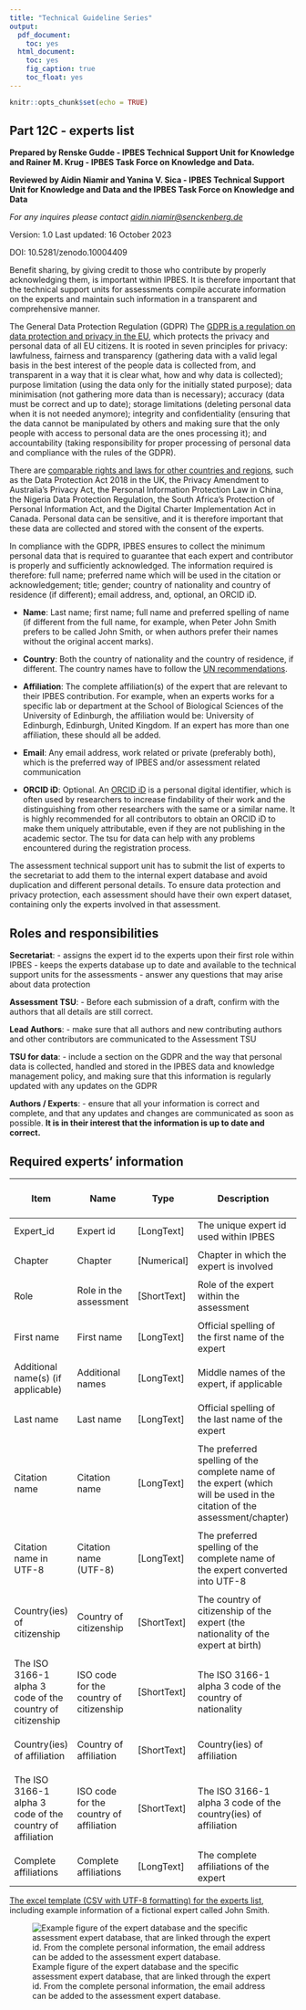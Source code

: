 ---
title: "Technical Guideline Series"
output:
  pdf_document:
    toc: yes
  html_document:
    toc: yes
    fig_caption: true
    toc_float: yes
---

```{r setup, include=FALSE}
knitr::opts_chunk$set(echo = TRUE)
```

## Part 12C - experts list

**Prepared by Renske Gudde - IPBES Technical Support Unit for Knowledge and Rainer M. Krug - IPBES Task Force on Knowledge and Data.**

**Reviewed by Aidin Niamir and Yanina V. Sica - IPBES Technical Support Unit for Knowledge and Data and the IPBES Task Force on Knowledge and Data** 

*For any inquires please contact [aidin.niamir\@senckenberg.de](mailto:aidin.niamir@senckenberg.de)* 

Version: 1.0
Last updated: 16 October 2023

DOI: 10.5281/zenodo.10004409

Benefit sharing, by giving credit to those who contribute by properly acknowledging them, is important within IPBES. It is therefore important that the technical support units for assessments compile accurate information on the experts and maintain such information in a transparent and comprehensive manner. 

The General Data Protection Regulation (GDPR)
The [GDPR is a regulation on data protection and privacy in the EU](http://data.europa.eu/eli/reg/2016/679/oj), which protects the privacy and personal data of all EU citizens. It is rooted in seven principles for privacy: lawfulness, fairness and transparency (gathering data with a valid legal basis in the best interest of the people data is collected from, and transparent in a way that it is clear what, how and why data is collected); purpose limitation (using the data only for the initially stated purpose); data minimisation (not gathering more data than is necessary); accuracy (data must be correct and up to date); storage limitations (deleting personal data when it is not needed anymore); integrity and confidentiality (ensuring that the data cannot be manipulated by others and making sure that the only people with access to personal data are the ones processing it); and accountability (taking responsibility for proper processing of personal data and compliance with the rules of the GDPR). 

There are [comparable rights and laws for other countries and regions](https://insights.comforte.com/countries-with-gdpr-like-data-privacy-laws), such as the Data Protection Act 2018 in the UK, the Privacy Amendment to Australia’s Privacy Act, the Personal Information Protection Law in China, the Nigeria Data Protection Regulation, the South Africa’s Protection of Personal Information Act, and the Digital Charter Implementation Act in Canada. Personal data can be sensitive, and it is therefore important that these data are collected and stored with the consent of the experts.

In compliance with the GDPR, IPBES ensures to collect the minimum personal data that is required to guarantee that each expert and contributor is properly and sufficiently acknowledged. The information required is therefore: full name; preferred name which will be used in the citation or acknowledgement; title; gender; country of nationality and country of residence (if different); email address, and, optional, an ORCID iD.

- **Name**:	Last name; first name; full name and preferred spelling of name (if different from the full name, for example, when Peter John Smith prefers to be called John Smith, or when authors prefer their names without the original accent marks).

- **Country**: Both the country of nationality and the country of residence, if different. The country names have to follow the [UN recommendations](https://www.un.org/en/about-us/member-states).

- **Affiliation**: The complete affiliation(s) of the expert that are relevant to their IPBES contribution. For example, when an experts works for a specific lab or department at the School of Biological Sciences of the University of Edinburgh, the affiliation would be: University of Edinburgh, Edinburgh, United Kingdom. If an expert has more than one affiliation, these should all be added.

- **Email**: Any email address, work related or private (preferably both), which is the preferred way of IPBES and/or assessment related communication
		
- **ORCID iD**:	Optional. An [ORCID iD](https://orcid.org/) is a personal digital identifier, which is often used by researchers to increase findability of their work and the distinguishing from other researchers with the same or a similar name. It is highly recommended for all contributors to obtain an ORCID iD to make them uniquely attributable, even if they are not publishing in the academic sector. The tsu for data can help with any problems encountered during the registration process.

The assessment technical support unit has to submit the list of experts to the secretariat to add them to the internal expert database and avoid duplication and different personal details. To ensure data protection and privacy protection, each assessment should have their own expert dataset, containing only the experts involved in that assessment.

## Roles and responsibilities

**Secretariat**:
- assigns the expert id to the experts upon their first role within IPBES
- keeps the experts database up to date and available to the technical support units for the assessments
- answer any questions that may arise about data protection

**Assessment TSU**:
- Before each submission of a draft, confirm with the authors that all details are still correct.

**Lead Authors**:
- make sure that all authors and new contributing authors and other contributors are communicated to the Assessment TSU
			
**TSU for data**:
- include a section on the GDPR and the way that personal data is collected, handled and stored in the IPBES data and knowledge management policy, and making sure that this 		information is regularly updated with any updates on the GDPR

**Authors / Experts**:
- ensure that all your information is correct and complete, and that any updates and changes are communicated as soon as possible. **It is in their interest that the information is up to date and correct.**

## Required experts' information

| **Item** | **Name** | **Type** | **Description** | **Obtained from/provided by** |
| --- | --- | --- | --- | --- |
| Expert_id | Expert id | [LongText] | The unique expert id used within IPBES | Secretariat |
|   |   |   |   |
| Chapter | Chapter | [Numerical] | Chapter in which the expert is involved | Assessment tsu |
|   |   |   |   |
| Role | Role in the assessment | [ShortText] | Role of the expert within the assessment | Assessment tsu |
|   |   |   |   |
| First name | First name | [LongText] | Official spelling of the first name of the expert | Authors and other contributors |
|   |   |   |   |
| Additional name(s) (if applicable) | Additional names | [LongText] | Middle names of the expert, if applicable | Authors and other contributors |
|   |   |   |   |
| Last name | Last name | [LongText] | Official spelling of the last name of the expert | Authors and other contributors |
|   |   |   |   |
| Citation name | Citation name | [LongText] | The preferred spelling of the complete name of the expert (which will be used in the citation of the assessment/chapter) | Authors and other contributors |
|   |   |   |   |
| Citation name in UTF-8 | Citation name (UTF-8) | [LongText] | The preferred spelling of the complete name of the expert converted into UTF-8 | Assessment tsu |
|   |   |   |   |
| Country(ies) of citizenship | Country of citizenship | [ShortText] | The country of citizenship of the expert (the nationality of the expert at birth) | Authors and other contributors |
|   |   |   |   |
| The ISO 3166-1 alpha 3 code of the country of citizenship | ISO code for the country of citizenship | [ShortText] | The ISO 3166-1 alpha 3 code of the country of nationality | Assessment tsu |
|   |   |   |   |
| Country(ies) of affiliation | Country of affiliation | [ShortText] | Country(ies) of affiliation | Authors and other contributors |
|   |   |   |   |
| The ISO 3166-1 alpha 3 code of the country of affiliation | ISO code for the country of affiliation | [ShortText] | The ISO 3166-1 alpha 3 code of the country(ies) of affiliation | Assessment tsu |
|   |   |   |   |
| Complete affiliations | Complete affiliations | [LongText] | The complete affiliations of the expert | Authors and other contributors |

[The excel template (CSV with UTF-8 formatting) for the experts list](https://docs.google.com/spreadsheets/d/1jyfP8FWgV3iPv1aw4bKaxjXkDr8jWmmBJqG7TDFV6Z0/edit?usp=sharing), including example information of a fictional expert called John Smith.


![Example figure of the expert database and the specific assessment expert database, that are linked through the expert id. From the complete personal information, the email address can be added to the assessment expert database.](Experts_list_figure.png)
